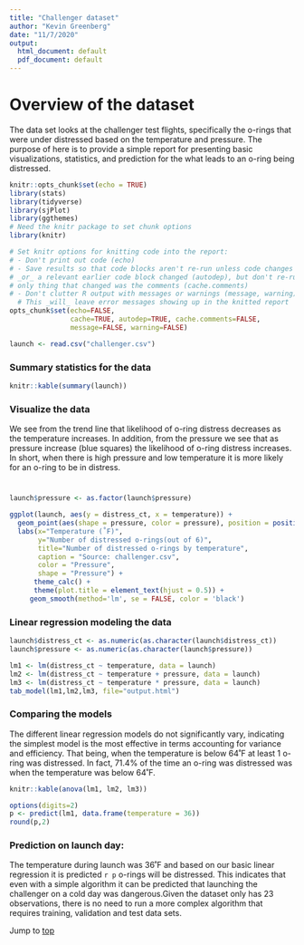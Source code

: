 ```yaml
---
title: "Challenger dataset"
author: "Kevin Greenberg"
date: "11/7/2020"
output:
  html_document: default
  pdf_document: default
---
```

# Overview of the dataset {#anchortop}
The data set looks at the challenger test flights, specifically the o-rings that were under distressed based on the temperature and pressure. The purpose of here is to provide a simple report for presenting basic visualizations, statistics, and prediction for the what leads to an o-ring being distressed. 

```r
knitr::opts_chunk$set(echo = TRUE)
library(stats)
library(tidyverse)
library(sjPlot)
library(ggthemes)
# Need the knitr package to set chunk options
library(knitr)

# Set knitr options for knitting code into the report:
# - Don't print out code (echo)
# - Save results so that code blocks aren't re-run unless code changes (cache),
# _or_ a relevant earlier code block changed (autodep), but don't re-run if the
# only thing that changed was the comments (cache.comments)
# - Don't clutter R output with messages or warnings (message, warning)
  # This _will_ leave error messages showing up in the knitted report
opts_chunk$set(echo=FALSE,
               cache=TRUE, autodep=TRUE, cache.comments=FALSE,
               message=FALSE, warning=FALSE)

launch <- read.csv("challenger.csv")
```


### Summary statistics for the data 
```r
knitr::kable(summary(launch))
```

### Visualize the data
We see from the trend line that likelihood of o-ring distress decreases as the temperature increases. In addition, from the pressure we see that as pressure increase (blue squares) the likelihood of o-ring distress increases. In short, when there is high pressure and low temperature it is more likely for an o-ring to be in distress.

# 

```r
launch$pressure <- as.factor(launch$pressure)

ggplot(launch, aes(y = distress_ct, x = temperature)) + 
  geom_point(aes(shape = pressure, color = pressure), position = position_jitterdodge(dodge.width=0.4), size = 3) +
  labs(x="Temperature (˚F)", 
       y="Number of distressed o-rings(out of 6)", 
       title="Number of distressed o-rings by temperature", 
       caption = "Source: challenger.csv",
       color = "Pressure",
       shape = "Pressure") +
      theme_calc() +
      theme(plot.title = element_text(hjust = 0.5)) +
     geom_smooth(method='lm', se = FALSE, color = 'black')


```


### Linear regression modeling the data
```r
launch$distress_ct <- as.numeric(as.character(launch$distress_ct))
launch$pressure <- as.numeric(as.character(launch$pressure))

lm1 <- lm(distress_ct ~ temperature, data = launch)
lm2 <- lm(distress_ct ~ temperature + pressure, data = launch)
lm3 <- lm(distress_ct ~ temperature * pressure, data = launch) 
tab_model(lm1,lm2,lm3, file="output.html")
```
### Comparing the models
The different linear regression models do not significantly vary, indicating the simplest model is the most effective in terms accounting for variance and efficiency. That being, when the temperature is below 64˚F at least 1 o-ring was distressed. In fact, 71.4% of the time an o-ring was distressed was when the temperature was below 64˚F.

```r
knitr::kable(anova(lm1, lm2, lm3))
```


```r
options(digits=2)
p <- predict(lm1, data.frame(temperature = 36))
round(p,2)
```
### Prediction on launch day:
The temperature during launch was 36˚F and based on our basic linear regression it is predicted `r p` o-rings will be distressed. This indicates that even with a simple algorithm it can be predicted that launching the challenger on a cold day was dangerous.Given the dataset only has 23 observations, there is no need to run a more complex algorithm that requires training, validation and test data sets.

Jump to [top](#anchortop)
